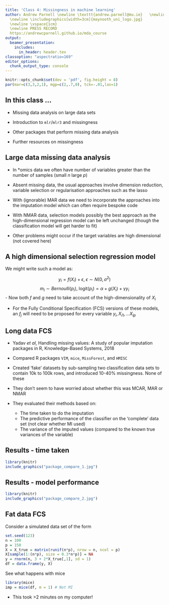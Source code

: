 ```yaml
---
title: 'Class 4: Missingness in machine learning'
author: Andrew Parnell \newline \texttt{andrew.parnell@mu.ie}   \newline \vspace{1cm}
  \newline \includegraphics[width=3cm]{maynooth_uni_logo.jpg}
  \newline \vspace{1cm}
  \newline PRESS RECORD 
  https://andrewcparnell.github.io/mda_course 
output:
  beamer_presentation:
    includes:
      in_header: header.tex
classoption: "aspectratio=169"
editor_options: 
  chunk_output_type: console
---
```


```r
knitr::opts_chunk$set(dev = 'pdf', fig.height = 8)
par(mar=c(3,3,2,1), mgp=c(2,.7,0), tck=-.01,las=1)
```

## In this class ... 

- Missing data analysis on large data sets

- Introduction to `mlr`/`mlr3` and missingness

- Other packages that perform missing data analysis

- Further resources on missingness

## Large data missing data analysis

- In *omics data we often have number of variables greater than the number of samples (small $n$ large $p$)

- Absent missing data, the usual approaches involve dimension reduction, variable selection or regularisation approaches such as the lasso

- With (ignorable) MAR data we need to incorporate the approaches into the imputation model which can often require bespoke code

- With NMAR data, selection models possibly the best approach as the high-dimensional regression model can be left unchanged (though the classification model will get harder to fit)

- Other problems might occur if the target variables are high dimensional (not covered here)

## A high dimensional selection regression model

We might write such a model as:

$$y_i = f(X_i) + \epsilon,\; \epsilon \sim N(0, \sigma^2)$$
$$m_i \sim Bernoulli(p_i),\; \mbox{logit}(p_i) = \alpha + g(X_i) + \gamma y_i$$
- Now both $f$ and $g$ need to take account of the high-dimensionality of $X_i$

- For the Fully Conditional Specification (FCS) versions of these models, an $f_j$ will need to be proposed for every variable $y_i, X_{i1}, \ldots X_{ip}$

## Long data FCS

- Yadav _et al_, Handling missing values: A study of popular imputation packages in R, Knowledge-Based Systems,
2018
- Compared R packages `VIM`, `mice`, `MissForest`, and `HMISC`
- Created 'fake' datasets by sub-sampling two classification data sets to contain 10k to 100k rows, and introduced 10-40% missingness. None of these
- They don't seem to have worried about whether this was MCAR, MAR or NMAR
- They evaluated their methods based on:
    
    - The time taken to do the imputation
    - The predictive performance of the classifier on the 'complete' data set (not clear whether MI used)
    - The variance of the imputed values (compared to the known true variances of the variable)

## Results - time taken

```r
library(knitr)
include_graphics("package_compare_1.jpg")
```

## Results - model performance

```r
library(knitr)
include_graphics("package_compare_2.jpg")
```

## Fat data FCS

Consider a simulated data set of the form
```r
set.seed(123)
n = 100
p = 150
X = X_true = matrix(runif(n*p), nrow = n, ncol = p)
X[sample(1:(n*p), size = 0.3*n*p)] = NA
y = rnorm(n, 3 + 2*X_true[,1], sd = 1)
df = data.frame(y, X)
```

See what happens with mice
```r
library(mice)
imp = mice(df, m = 1) # Not MI
```

- This took >2 minutes on my computer!







